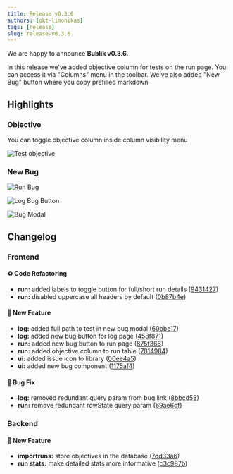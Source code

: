 ```yaml
---
title: Release v0.3.6
authors: [okt-limonikas]
tags: [release]
slug: release-v0.3.6
---
```


We are happy to announce **Bublik v0.3.6**.

<!--truncate-->

In this release we've added objective column for tests on the run page. You can access it via "Columns" menu in the toolbar.
We've also added "New Bug" button where you copy prefilled markdown

## Highlights

### Objective

You can toggle objective column inside column visibility menu

![Test objective](./img/objective.png)

### New Bug

![Run Bug](./img/bug-run.png)

![Log Bug Button](./img/log-bug-button.png)

![Bug Modal](./img/new-bug-modal.png)

## Changelog

### Frontend

#### ♻ Code Refactoring

- **run:** added labels to toggle button for full/short run details ([9431427](https://github.com/ts-factory/bublik-ui/commit/9431427e972aa5e87be7beb7c6e8246e3c96948e))
- **run:** disabled uppercase all headers by default ([0b87b4e](https://github.com/ts-factory/bublik-ui/commit/0b87b4e351c163cf1b1cfd43db30441524e68887))

#### 🚀 New Feature

- **log:** added full path to test in new bug modal ([60bbe17](https://github.com/ts-factory/bublik-ui/commit/60bbe171e3580825b1e070e1beceaf9c984ef9b0))
- **log:** added new bug button for log page ([458f871](https://github.com/ts-factory/bublik-ui/commit/458f871a2e4adedc6164b06fb799e0992a298884))
- **run:** added new bug button to run page ([875f366](https://github.com/ts-factory/bublik-ui/commit/875f366ace180e19b33b0dded633a5f98315f88b))
- **run:** added objective column to run table ([7814984](https://github.com/ts-factory/bublik-ui/commit/7814984329c9557234f646cc298bbd9ced4ff58f))
- **ui:** added issue icon to library ([00ee4a5](https://github.com/ts-factory/bublik-ui/commit/00ee4a5bf2d25390af71d67c5276c8518251c55d))
- **ui:** added new bug component ([1175af4](https://github.com/ts-factory/bublik-ui/commit/1175af4a403d5af8708a70cc6921e70fe8bc6a87))

#### 🐛 Bug Fix

- **log:** removed redundant query param from bug link ([8bbcd58](https://github.com/ts-factory/bublik-ui/commit/8bbcd58e7bd2d8ab0daa5753a31eab3acf2ec0ab))
- **run:** remove redundant rowState query param ([69ae6cf](https://github.com/ts-factory/bublik-ui/commit/69ae6cfca2bbb319304ebb47c513c4f818711785))

### Backend

#### 🚀 New Feature

- **importruns:** store objectives in the database ([7dd33a6](https://github.com/ts-factory/bublik/commit/7dd33a65f47a6fc4b11d53bf99b3a44eac38507c))
- **run stats:** make detailed stats more informative ([c3c987b](https://github.com/ts-factory/bublik/commit/c3c987beb55fe0e1928958c1800b8e7196af20db))
